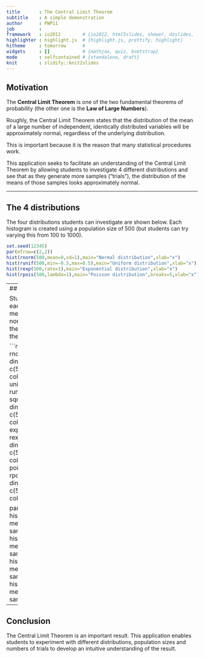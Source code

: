 ```yaml
---
title       : The Central Limit Theorem
subtitle    : A simple demonstration
author      : PWP11
job         : 
framework   : io2012        # {io2012, html5slides, shower, dzslides, ...}
highlighter : highlight.js  # {highlight.js, prettify, highlight}
hitheme     : tomorrow      # 
widgets     : []            # {mathjax, quiz, bootstrap}
mode        : selfcontained # {standalone, draft}
knit        : slidify::knit2slides
---
```


## Motivation

The **Central Limit Theorem** is one of the two fundamental theorems of probability (the other one is the **Law of Large Numbers**).

Roughly, the Central Limit Theorem states that the distribution of the mean of a large number of independent, identically distributed variables will be approximately normal, regardless of the underlying distribution. 

This is important because it is the reason that many statistical procedures work.

This application seeks to facilitate an understanding of the Central Limit Theorem by allowing students to investigate 4 different distributions and see that as they generate more samples ("trials"), the distribution of the means of those samples looks approximately normal.

---

## The 4 distributions

The four distributions students can investigate are shown below.  Each histogram is created using a population size of 500 (but students can try varying this from 100 to 1000).

```r
set.seed(12345)
par(mfrow=c(2,2))
hist(rnorm(500,mean=0,sd=1),main="Normal distribution",xlab="x")
hist(runif(500,min=-0.5,max=0.5),main="Uniform distribution",xlab="x")
hist(rexp(500,rate=1),main="Exponential distribution",xlab="x")
hist(rpois(500,lambda=1),main="Poisson distribution",breaks=5,xlab="x")
```

---
## Sample means

Students can observe that, for each distribution, the sample mean is distributed (roughly) normally, particularly when the number of samples and the population size are large.

```r
normsamples <- rnorm(250000,mean=1,sd=1)
dim(normsamples) <- c(500,500)
normxbar <- colMeans(normsamples)
unifsamples <- runif(250000,min=1-sqrt(12),max=1+sqrt(12))
dim(unifsamples) <- c(500,500)
unifxbar <- colMeans(unifsamples)
expsamples <- rexp(250000,rate=1)
dim(expsamples) <- c(500,500)
expxbar <- colMeans(expsamples)
poissamples <- rpois(250000,lambda=1)
dim(poissamples) <- c(500,500)
poisxbar <- colMeans(poissamples)

par(mfrow=c(2,2))
hist(normxbar,main="Sample mean for normal samples",xlab="xbar")
hist(unifxbar,main="Sample mean for uniform samples",xlab="xbar")
hist(expxbar,main="Sample mean for exponential samples",xlab="xbar")
hist(poisxbar,main="Sample mean for Poisson samples",xlab="xbar")
```

---

## Conclusion

The Central Limit Theorem is an important result.  This application enables students to experiment with different distributions, population sizes and numbers of trials to develop an intuitive understanding of the result.




